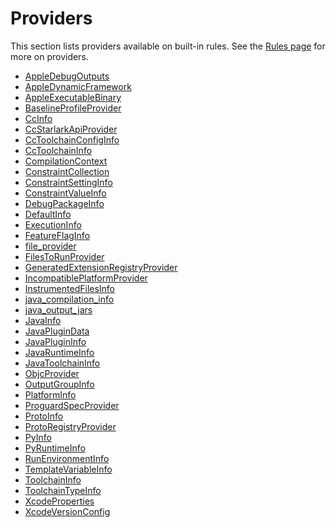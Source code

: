 <html devsite>
<head>
  <meta name="project_path" value="/_project.yaml">
  <meta name="book_path" value="/versions/6.1.0/_book.yaml">
</head>
<body>
<h1 class="page-title">Providers</h1>

This section lists providers available on built-in rules. See the <a href='/versions/6.1.0/rules/rules.html#providers'>Rules page</a> for more on providers.

<ul>

<li><a href="/versions/6.1.0/rules/lib/AppleDebugOutputs">AppleDebugOutputs</a></li>

<li><a href="/versions/6.1.0/rules/lib/AppleDynamicFramework">AppleDynamicFramework</a></li>

<li><a href="/versions/6.1.0/rules/lib/AppleExecutableBinary">AppleExecutableBinary</a></li>

<li><a href="/versions/6.1.0/rules/lib/BaselineProfileProvider">BaselineProfileProvider</a></li>

<li><a href="/versions/6.1.0/rules/lib/CcInfo">CcInfo</a></li>

<li><a href="/versions/6.1.0/rules/lib/CcStarlarkApiProvider">CcStarlarkApiProvider</a></li>

<li><a href="/versions/6.1.0/rules/lib/CcToolchainConfigInfo">CcToolchainConfigInfo</a></li>

<li><a href="/versions/6.1.0/rules/lib/CcToolchainInfo">CcToolchainInfo</a></li>

<li><a href="/versions/6.1.0/rules/lib/CompilationContext">CompilationContext</a></li>

<li><a href="/versions/6.1.0/rules/lib/ConstraintCollection">ConstraintCollection</a></li>

<li><a href="/versions/6.1.0/rules/lib/ConstraintSettingInfo">ConstraintSettingInfo</a></li>

<li><a href="/versions/6.1.0/rules/lib/ConstraintValueInfo">ConstraintValueInfo</a></li>

<li><a href="/versions/6.1.0/rules/lib/DebugPackageInfo">DebugPackageInfo</a></li>

<li><a href="/versions/6.1.0/rules/lib/DefaultInfo">DefaultInfo</a></li>

<li><a href="/versions/6.1.0/rules/lib/ExecutionInfo">ExecutionInfo</a></li>

<li><a href="/versions/6.1.0/rules/lib/FeatureFlagInfo">FeatureFlagInfo</a></li>

<li><a href="/versions/6.1.0/rules/lib/file_provider">file_provider</a></li>

<li><a href="/versions/6.1.0/rules/lib/FilesToRunProvider">FilesToRunProvider</a></li>

<li><a href="/versions/6.1.0/rules/lib/GeneratedExtensionRegistryProvider">GeneratedExtensionRegistryProvider</a></li>

<li><a href="/versions/6.1.0/rules/lib/IncompatiblePlatformProvider">IncompatiblePlatformProvider</a></li>

<li><a href="/versions/6.1.0/rules/lib/InstrumentedFilesInfo">InstrumentedFilesInfo</a></li>

<li><a href="/versions/6.1.0/rules/lib/java_compilation_info">java_compilation_info</a></li>

<li><a href="/versions/6.1.0/rules/lib/java_output_jars">java_output_jars</a></li>

<li><a href="/versions/6.1.0/rules/lib/JavaInfo">JavaInfo</a></li>

<li><a href="/versions/6.1.0/rules/lib/JavaPluginData">JavaPluginData</a></li>

<li><a href="/versions/6.1.0/rules/lib/JavaPluginInfo">JavaPluginInfo</a></li>

<li><a href="/versions/6.1.0/rules/lib/JavaRuntimeInfo">JavaRuntimeInfo</a></li>

<li><a href="/versions/6.1.0/rules/lib/JavaToolchainInfo">JavaToolchainInfo</a></li>

<li><a href="/versions/6.1.0/rules/lib/ObjcProvider">ObjcProvider</a></li>

<li><a href="/versions/6.1.0/rules/lib/OutputGroupInfo">OutputGroupInfo</a></li>

<li><a href="/versions/6.1.0/rules/lib/PlatformInfo">PlatformInfo</a></li>

<li><a href="/versions/6.1.0/rules/lib/ProguardSpecProvider">ProguardSpecProvider</a></li>

<li><a href="/versions/6.1.0/rules/lib/ProtoInfo">ProtoInfo</a></li>

<li><a href="/versions/6.1.0/rules/lib/ProtoRegistryProvider">ProtoRegistryProvider</a></li>

<li><a href="/versions/6.1.0/rules/lib/PyInfo">PyInfo</a></li>

<li><a href="/versions/6.1.0/rules/lib/PyRuntimeInfo">PyRuntimeInfo</a></li>

<li><a href="/versions/6.1.0/rules/lib/RunEnvironmentInfo">RunEnvironmentInfo</a></li>

<li><a href="/versions/6.1.0/rules/lib/TemplateVariableInfo">TemplateVariableInfo</a></li>

<li><a href="/versions/6.1.0/rules/lib/ToolchainInfo">ToolchainInfo</a></li>

<li><a href="/versions/6.1.0/rules/lib/ToolchainTypeInfo">ToolchainTypeInfo</a></li>

<li><a href="/versions/6.1.0/rules/lib/XcodeProperties">XcodeProperties</a></li>

<li><a href="/versions/6.1.0/rules/lib/XcodeVersionConfig">XcodeVersionConfig</a></li>
</ul>
</body>
</html>
